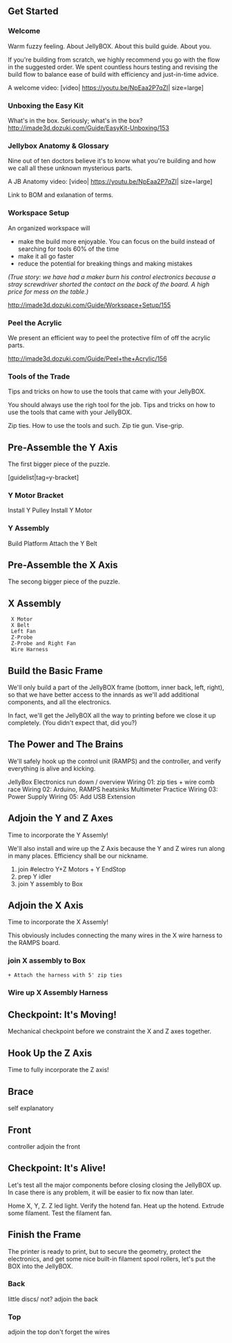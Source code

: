 == Get Started == 

=== Welcome ===

Warm fuzzy feeling. About JellyBOX. About this build guide. About you.

If you're building from scratch, we highly recommend you go with the flow in the suggested order. We spent countless hours testing and revising the build flow to balance ease of build with efficiency and just-in-time advice. 

A welcome video: 
[video| https://youtu.be/NpEaa2P7qZI| size=large]

=== Unboxing the Easy Kit ===

What's in the box. Seriously; what's in the box? 
http://imade3d.dozuki.com/Guide/EasyKit-Unboxing/153

=== Jellybox Anatomy & Glossary ===

Nine out of ten doctors believe it's to know what you're building and how we call all these unknown mysterious parts.
 
A JB Anatomy video: 
[video| https://youtu.be/NpEaa2P7qZI| size=large]

Link to BOM and exlanation of terms. 

=== Workspace Setup === 

An organized workspace will 
* make the build more enjoyable. You can focus on the build instead of searching for tools 60% of the time
* make it all go faster
* reduce the potential for breaking things and making mistakes

''(True story: we have had a maker burn his control electronics because a stray screwdriver shorted the contact on the back of the board. A high price for mess on the table.)''

http://imade3d.dozuki.com/Guide/Workspace+Setup/155

=== Peel the Acrylic ===

We present an efficient way to peel the protective film of off the acrylic parts.

http://imade3d.dozuki.com/Guide/Peel+the+Acrylic/156

=== Tools of the Trade ===
Tips and tricks on how to use the tools that came with your JellyBOX. 

You should always use the righ tool for the job. Tips and tricks on how to use the tools that came with your JellyBOX. 

Zip ties. 
How to use the tools and such. 
Zip tie gun. Vise-grip. 


== Pre-Assemble the Y Axis ==

The first bigger piece of the puzzle. 

[guidelist|tag=y-bracket]

=== Y Motor Bracket ===

Install Y Pulley
Install Y Motor
  
=== Y Assembly ===

Build Platform
Attach the Y Belt 


== Pre-Assemble the X Axis ==

The secong bigger piece of the puzzle. 

== X Assembly == 
  X Motor 
  X Belt
  Left Fan
  Z-Probe
  Z-Probe and Right Fan
  Wire Harness


== Build the Basic Frame ==

We'll only build a part of the JellyBOX frame (bottom, inner back, left, right), so that we have better access to the innards as we'll add additional components, and all the electronics.

In fact, we'll get the JellyBOX all the way to printing before we close it up completely. (You didn't expect that, did you?)

== The Power and The Brains ==

We'll safely hook up the control unit (RAMPS) and the controller, and verify everything is alive and kicking.

JellyBox Electronics run down / overview
Wiring 01: zip ties + wire comb
race
Wiring 02: Arduino, RAMPS
heatsinks
Multimeter Practice  
Wiring 03: Power Supply
Wiring 05: Add USB Extension


== Adjoin the Y and Z Axes ==

Time to incorporate the Y Assemly!

We'll also install and wire up the Z Axis because the Y and Z wires run along in many places. Efficiency shall be our nickname.

#join #electro Y+Z Motors + Y EndStop
#prep Y idler
#join Y assembly to Box


== Adjoin the X Axis ==

Time to incorporate the X Assemly!

This obviously includes connecting the many wires in the X wire harness to the RAMPS board.

=== join X assembly to Box ===
 + Attach the harness with 5' zip ties

=== Wire up X Assembly Harness ===


== Checkpoint: It's Moving! == 

Mechanical checkpoint before we constraint the X and Z axes together.


== Hook Up the Z Axis ==

Time to fully incorporate the Z axis!


== Brace ==

self explanatory


== Front ==

controller
adjoin the front


== Checkpoint: It's Alive! == 

Let's test all the major components before closing closing the JellyBOX up. In case there is any problem, it will be easier to fix now than later.

Home X, Y, Z. 
Z led light. 
Verify the hotend fan. 
Heat up the hotend. 
Extrude some filament. 
Test the filament fan. 


== Finish the Frame ==

The printer is ready to print, but to secure the geometry, protect the electronics, and get some nice built-in filament spool rollers, let's put the BOX into the JellyBOX.

=== Back ===

little discs/ not? 
adjoin the back

=== Top ===

adjoin the top
don't forget the wires